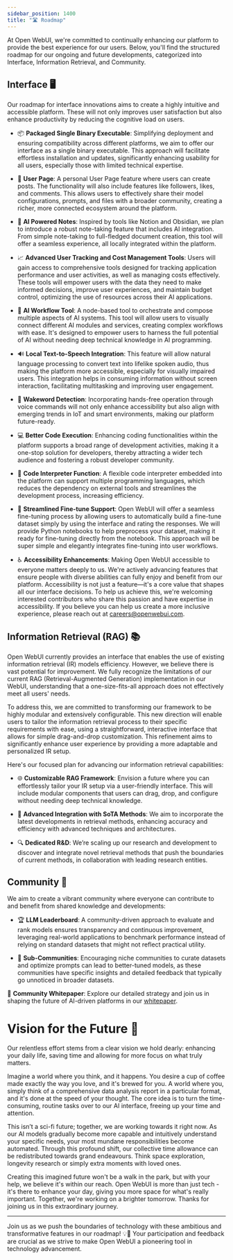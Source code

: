 ```yaml
---
sidebar_position: 1400
title: "🛣️ Roadmap"
---
```



<TopBanners />


At Open WebUI, we're committed to continually enhancing our platform to provide the best experience for our users. Below, you'll find the structured roadmap for our ongoing and future developments, categorized into Interface, Information Retrieval, and Community.

## Interface 🖥️

Our roadmap for interface innovations aims to create a highly intuitive and accessible platform. These will not only improves user satisfaction but also enhance productivity by reducing the cognitive load on users.

- 📦 **Packaged Single Binary Executable**: Simplifying deployment and ensuring compatibility across different platforms, we aim to offer our interface as a single binary executable. This approach will facilitate effortless installation and updates, significantly enhancing usability for all users, especially those with limited technical expertise.

- 👤 **User Page**: A personal User Page feature where users can create posts. The functionality will also include features like followers, likes, and comments. This allows users to effectively share their model configurations, prompts, and files with a broader community, creating a richer, more connected ecosystem around the platform.

- 📝 **AI Powered Notes**: Inspired by tools like Notion and Obsidian, we plan to introduce a robust note-taking feature that includes AI integration. From simple note-taking to full-fledged document creation, this tool will offer a seamless experience, all locally integrated within the platform.

- 📈 **Advanced User Tracking and Cost Management Tools**: Users will gain access to comprehensive tools designed for tracking application performance and user activities, as well as managing costs effectively. These tools will empower users with the data they need to make informed decisions, improve user experiences, and maintain budget control, optimizing the use of resources across their AI applications.

- 🧠 **AI Workflow Tool**: A node-based tool to orchestrate and compose multiple aspects of AI systems. This tool will allow users to visually connect different AI modules and services, creating complex workflows with ease. It's designed to empower users to harness the full potential of AI without needing deep technical knowledge in AI programming.

- 🔊 **Local Text-to-Speech Integration**: This feature will allow natural language processing to convert text into lifelike spoken audio, thus making the platform more accessible, especially for visually impaired users. This integration helps in consuming information without screen interaction, facilitating multitasking and improving user engagement.

- 📣 **Wakeword Detection**: Incorporating hands-free operation through voice commands will not only enhance accessibility but also align with emerging trends in IoT and smart environments, making our platform future-ready.

- 💻 **Better Code Execution**: Enhancing coding functionalities within the platform supports a broad range of development activities, making it a one-stop solution for developers, thereby attracting a wider tech audience and fostering a robust developer community.

- 🤖 **Code Interpreter Function**: A flexible code interpreter embedded into the platform can support multiple programming languages, which reduces the dependency on external tools and streamlines the development process, increasing efficiency.

- 🔧 **Streamlined Fine-tune Support**: Open WebUI will offer a seamless fine-tuning process by allowing users to automatically build a fine-tune dataset simply by using the interface and rating the responses. We will provide Python notebooks to help preprocess your dataset, making it ready for fine-tuning directly from the notebook. This approach will be super simple and elegantly integrates fine-tuning into user workflows.

- ♿ **Accessibility Enhancements**: Making Open WebUI accessible to everyone matters deeply to us. We're actively advancing features that ensure people with diverse abilities can fully enjoy and benefit from our platform. Accessibility is not just a feature—it's a core value that shapes all our interface decisions. To help us achieve this, we're welcoming interested contributors who share this passion and have expertise in accessibility. If you believe you can help us create a more inclusive experience, please reach out at [careers@openwebui.com](mailto:careers@openwebui.com).

## Information Retrieval (RAG) 📚

Open WebUI currently provides an interface that enables the use of existing information retrieval (IR) models efficiency. However, we believe there is vast potential for improvement. We fully recognize the limitations of our current RAG (Retrieval-Augmented Generation) implementation in our WebUI, understanding that a one-size-fits-all approach does not effectively meet all users' needs.

To address this, we are committed to transforming our framework to be highly modular and extensively configurable. This new direction will enable users to tailor the information retrieval process to their specific requirements with ease, using a straightforward, interactive interface that allows for simple drag-and-drop customization. This refinement aims to significantly enhance user experience by providing a more adaptable and personalized IR setup.

Here's our focused plan for advancing our information retrieval capabilities:

- 🌐 **Customizable RAG Framework**: Envision a future where you can effortlessly tailor your IR setup via a user-friendly interface. This will include modular components that users can drag, drop, and configure without needing deep technical knowledge.

- 🔄 **Advanced Integration with SoTA Methods**: We aim to incorporate the latest developments in retrieval methods, enhancing accuracy and efficiency with advanced techniques and architectures.

- 🔍 **Dedicated R&D**: We’re scaling up our research and development to discover and integrate novel retrieval methods that push the boundaries of current methods, in collaboration with leading research entities.

## Community 🤝

We aim to create a vibrant community where everyone can contribute to and benefit from shared knowledge and developments:

- 🏆 **LLM Leaderboard**: A community-driven approach to evaluate and rank models ensures transparency and continuous improvement, leveraging real-world applications to benchmark performance instead of relying on standard datasets that might not reflect practical utility.

- 👥 **Sub-Communities**: Encouraging niche communities to curate datasets and optimize prompts can lead to better-tuned models, as these communities have specific insights and detailed feedback that typically go unnoticed in broader datasets.

🔗 **Community Whitepaper**: Explore our detailed strategy and join us in shaping the future of AI-driven platforms in our [whitepaper](https://openwebui.com/assets/files/whitepaper.pdf).


# Vision for the Future 🔭

Our relentless effort stems from a clear vision we hold dearly: enhancing your daily life, saving time and allowing for more focus on what truly matters.

Imagine a world where you think, and it happens. You desire a cup of coffee made exactly the way you love, and it's brewed for you. A world where you, simply think of a comprehensive data analysis report in a particular format, and it's done at the speed of your thought. The core idea is to turn the time-consuming, routine tasks over to our AI interface, freeing up your time and attention.

This isn’t a sci-fi future; together, we are working towards it right now. As our AI models gradually become more capable and intuitively understand your specific needs, your most mundane responsibilities become automated. Through this profound shift, our collective time allowance can be redistributed towards grand endeavours. Think space exploration, longevity research or simply extra moments with loved ones.

Creating this imagined future won't be a walk in the park, but with your help, we believe it's within our reach. Open WebUI is more than just tech - it's there to enhance your day, giving you more space for what's really important. Together, we're working on a brighter tomorrow. Thanks for joining us in this extraordinary journey.

---

Join us as we push the boundaries of technology with these ambitious and transformative features in our roadmap! 💡🚀 Your participation and feedback are crucial as we strive to make Open WebUI a pioneering tool in technology advancement.